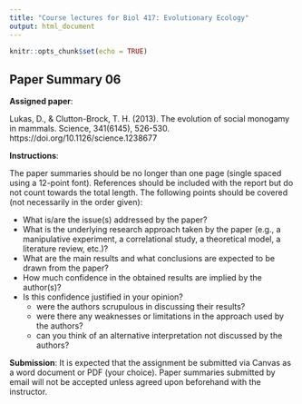 ```yaml
---
title: "Course lectures for Biol 417: Evolutionary Ecology"
output: html_document
---
```

  
```r
knitr::opts_chunk$set(echo = TRUE)
```

## Paper Summary 06

__Assigned paper__:

Lukas, D., & Clutton-Brock, T. H. (2013). The evolution of social monogamy in mammals. Science, 341(6145), 526-530. https://doi.org/10.1126/science.1238677

 

__Instructions__:

The paper summaries should be no longer than one page (single spaced using a 12-point font). References should be included with the report but do not count towards the total length. The following points should be covered (not necessarily in the order given):

* What is/are the issue(s) addressed by the paper?
* What is the underlying research approach taken by the paper (e.g., a manipulative experiment, a correlational study, a theoretical model, a literature review, etc.)?
* What are the main results and what conclusions are expected to be drawn from the paper?
* How much confidence in the obtained results are implied by the author(s)?
* Is this confidence justified in your opinion?
     - were the authors scrupulous in discussing their results?
     - were there any weaknesses or limitations in the approach used by the authors?
     - can you think of an alternative interpretation not discussed by the authors?
 

__Submission__: It is expected that the assignment be submitted via Canvas as a word document or PDF (your choice). Paper summaries submitted by email will not be accepted unless agreed upon beforehand with the instructor.